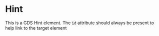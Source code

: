 
<Meta of={Stories} />

# Hint

This is a GDS Hint element. The `id` attribute should always be present to help link to the target element

<Canvas of={Stories.StandardHint} />
